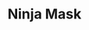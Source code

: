 ---
title: "Ninja Mask"
meta_title: "Ninja Mask craft"
description: "Craft de Ninja Mask"
rank: "e"
draft: false
name: "Ninja Mask"
recipe_img: "https://wiki.pokexgames.com/images/2/2d/Ninja_Mask-Diglett.png"
level: 8
craft_time: 120
result: 1
value_npc: 1
ingredients:
  - name: "Earth Ball"
    quantity: 82
    item_img: "https://wiki.pokexgames.com/images/8/8d/Earth_Ball.png"
    value_npc: 1
  - name: "Piece of Diglett"
    quantity: 3
    item_img: "https://wiki.pokexgames.com/images/2/2a/Piece_Of_Diglett.png"
    value_npc: 1
  - name: "Style Point"
    quantity: 200
    item_img: "https://wiki.pokexgames.com/images/e/e0/Style_point.png"
    value_npc: 1
---